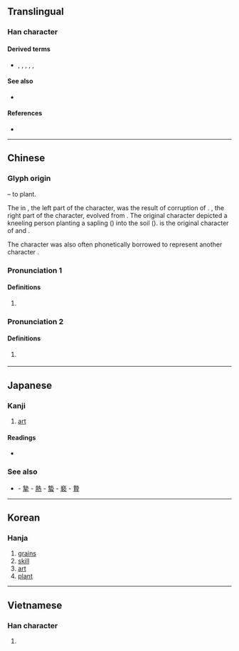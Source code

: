 {{character info/new}}
==Translingual==

===Han character===
{{Han char|rn=32|rad=土|as=08|sn=11|four=45117|canj=GGKNI|ids=⿰坴丸}}

====Derived terms====
* {{l|mul|蓺}}, {{l|mul|勢}}, {{l|mul|熱}}, {{l|mul|摰}}, {{l|mul|槷}}, {{l|mul|褻}}

====See also====
* {{l|mul|孰}} <!-- reasonably graphically similar; compare 熱, 熟-->

====References====
* {{Han ref|kx=0231.080|dkj=05192|dj=0467.140|hdz=10455.040|uh=57F6|ud=22518|bh=D4B0|bd=54448}}

----

==Chinese==
{{zh-forms}}

===Glyph origin===
{{Han etym}}
{{Han compound|坴|丮||t2=to hold|ls=ic}} – to plant. 

The {{zh-l|*圥}} in {{zh-l|*坴}}, the left part of the character, was the result of corruption of {{zh-l|*木}}. {{zh-l|*丸}}, the right part of the character, evolved from {{zh-l|*丮|to hold}}. The original character depicted a kneeling person planting a sapling ({{zh-l|*木}}) into the soil ({{zh-l|*土}}). {{lang|zh|埶}} is the original character of {{zh-l|*蓺}} and {{zh-l|*藝}}.

The character {{och-l|埶}} was also often phonetically borrowed to represent another character {{och-l|勢}}.

===Pronunciation 1===
{{zh-pron
|m=yì
|c=ngai6
|mc=y
|oc=y
|ma=
|cat=n
}}

====Definitions====
{{zh-hanzi}}

# {{zh-hg}} {{zh-alt-form|藝*|''to grow; skill; talent''}}

===Pronunciation 2===
{{zh-pron
|m=shì
|c=sai3
|mc=y
|oc=y
|ma=
|cat=n
}}

====Definitions====
{{zh-hanzi}}

# {{zh-hg}} {{zh-alt-form|勢*|''power; position''}}

----

==Japanese==

===Kanji===
{{ja-kanji|grade=|rs=土08}}

# [[art]]

====Readings====
* {{ja-readings|on=[[げい]] (gei), [[せい]] (sei)|kun=[[うえる]] (ueru), [[わざ]] (waza), [[いきほひ]] (ikihohi)}}

===See also===
* {{l|ja|勢}} - [[摯]] - [[熱]] - [[蟄]] - [[褻]] - [[贄]]

----

==Korean==

===Hanja===
{{ko-hanja|hangeul=세|rv=se|mr=se}}

# [[grains]]
# [[skill]]
# [[art]]
# [[plant]]

----

==Vietnamese==

===Han character===
{{vi-hantu|[[đệm]]|rs=土08}}

# {{rfdef|vi|sort=土08}}